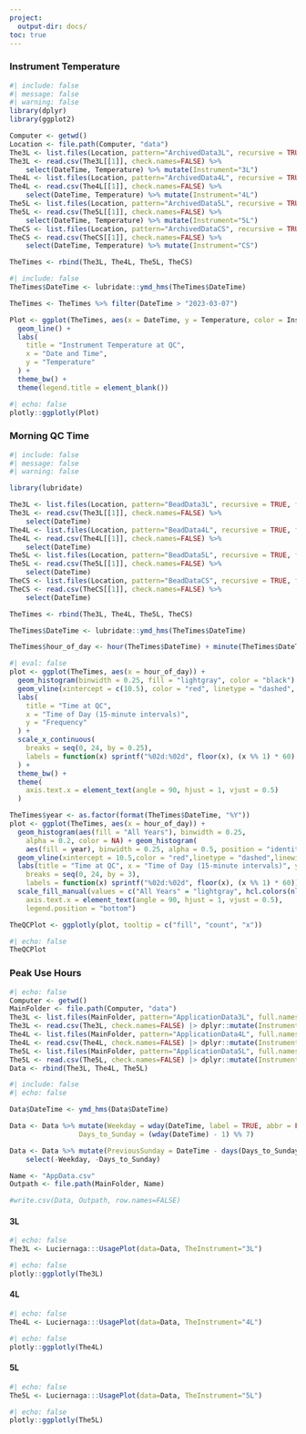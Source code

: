 ```yaml
---
project:
  output-dir: docs/
toc: true
---
```


### Instrument Temperature
```r
#| include: false
#| message: false
#| warning: false
library(dplyr)
library(ggplot2)

Computer <- getwd()
Location <- file.path(Computer, "data")
The3L <- list.files(Location, pattern="ArchivedData3L", recursive = TRUE, full.names = TRUE)
The3L <- read.csv(The3L[[1]], check.names=FALSE) %>% 
    select(DateTime, Temperature) %>% mutate(Instrument="3L")
The4L <- list.files(Location, pattern="ArchivedData4L", recursive = TRUE, full.names = TRUE)
The4L <- read.csv(The4L[[1]], check.names=FALSE) %>% 
    select(DateTime, Temperature) %>% mutate(Instrument="4L")
The5L <- list.files(Location, pattern="ArchivedData5L", recursive = TRUE, full.names = TRUE)
The5L <- read.csv(The5L[[1]], check.names=FALSE) %>% 
    select(DateTime, Temperature) %>% mutate(Instrument="5L")
TheCS <- list.files(Location, pattern="ArchivedDataCS", recursive = TRUE, full.names = TRUE)
TheCS <- read.csv(TheCS[[1]], check.names=FALSE) %>% 
    select(DateTime, Temperature) %>% mutate(Instrument="CS")

TheTimes <- rbind(The3L, The4L, The5L, TheCS)
```

```r
#| include: false
TheTimes$DateTime <- lubridate::ymd_hms(TheTimes$DateTime)

TheTimes <- TheTimes %>% filter(DateTime > "2023-03-07")

Plot <- ggplot(TheTimes, aes(x = DateTime, y = Temperature, color = Instrument, group = Instrument)) +
  geom_line() +
  labs(
    title = "Instrument Temperature at QC",
    x = "Date and Time",
    y = "Temperature"
  ) +
  theme_bw() +
  theme(legend.title = element_blank())
```

```r
#| echo: false
plotly::ggplotly(Plot)
```

### Morning QC Time

```r
#| include: false
#| message: false
#| warning: false

library(lubridate)

The3L <- list.files(Location, pattern="BeadData3L", recursive = TRUE, full.names = TRUE)
The3L <- read.csv(The3L[[1]], check.names=FALSE) %>% 
    select(DateTime)
The4L <- list.files(Location, pattern="BeadData4L", recursive = TRUE, full.names = TRUE)
The4L <- read.csv(The4L[[1]], check.names=FALSE) %>% 
    select(DateTime)
The5L <- list.files(Location, pattern="BeadData5L", recursive = TRUE, full.names = TRUE)
The5L <- read.csv(The5L[[1]], check.names=FALSE) %>% 
    select(DateTime)
TheCS <- list.files(Location, pattern="BeadDataCS", recursive = TRUE, full.names = TRUE)
TheCS <- read.csv(TheCS[[1]], check.names=FALSE) %>% 
    select(DateTime)

TheTimes <- rbind(The3L, The4L, The5L, TheCS)

TheTimes$DateTime <- lubridate::ymd_hms(TheTimes$DateTime)

TheTimes$hour_of_day <- hour(TheTimes$DateTime) + minute(TheTimes$DateTime) / 60
```

```r
#| eval: false
plot <- ggplot(TheTimes, aes(x = hour_of_day)) +
  geom_histogram(binwidth = 0.25, fill = "lightgray", color = "black") +
  geom_vline(xintercept = c(10.5), color = "red", linetype = "dashed", linewidth = 1) +
  labs(
    title = "Time at QC",
    x = "Time of Day (15-minute intervals)",
    y = "Frequency"
  ) +
  scale_x_continuous(
    breaks = seq(0, 24, by = 0.25),
    labels = function(x) sprintf("%02d:%02d", floor(x), (x %% 1) * 60)
  ) +
  theme_bw() +
  theme(
    axis.text.x = element_text(angle = 90, hjust = 1, vjust = 0.5)
  )
```

```r
TheTimes$year <- as.factor(format(TheTimes$DateTime, "%Y"))
plot <- ggplot(TheTimes, aes(x = hour_of_day)) +
  geom_histogram(aes(fill = "All Years"), binwidth = 0.25,
    alpha = 0.2, color = NA) + geom_histogram(
    aes(fill = year), binwidth = 0.25, alpha = 0.5, position = "identity") +
  geom_vline(xintercept = 10.5,color = "red",linetype = "dashed",linewidth = 1) +
  labs(title = "Time at QC", x = "Time of Day (15-minute intervals)", y = "Frequency", fill = "Year") + scale_x_continuous(
    breaks = seq(0, 24, by = 3), 
    labels = function(x) sprintf("%02d:%02d", floor(x), (x %% 1) * 60)) +
  scale_fill_manual(values = c("All Years" = "lightgray", hcl.colors(nlevels(TheTimes$year), "Set2"))) + theme_bw() + theme(
    axis.text.x = element_text(angle = 90, hjust = 1, vjust = 0.5),
    legend.position = "bottom")

TheQCPlot <- ggplotly(plot, tooltip = c("fill", "count", "x"))
```

```r
#| echo: false
TheQCPlot
```

### Peak Use Hours

```r
#| echo: false
Computer <- getwd()
MainFolder <- file.path(Computer, "data")
The3L <- list.files(MainFolder, pattern="ApplicationData3L", full.names=TRUE, recursive=TRUE)
The3L <- read.csv(The3L, check.names=FALSE) |> dplyr::mutate(Instrument = "3L")
The4L <- list.files(MainFolder, pattern="ApplicationData4L", full.names=TRUE, recursive=TRUE)
The4L <- read.csv(The4L, check.names=FALSE) |> dplyr::mutate(Instrument = "4L")
The5L <- list.files(MainFolder, pattern="ApplicationData5L", full.names=TRUE, recursive=TRUE)
The5L <- read.csv(The5L, check.names=FALSE) |> dplyr::mutate(Instrument = "5L")
Data <- rbind(The3L, The4L, The5L)
```

```r
#| include: false
#| echo: false

Data$DateTime <- ymd_hms(Data$DateTime)

Data <- Data %>% mutate(Weekday = wday(DateTime, label = TRUE, abbr = FALSE),
                 Days_to_Sunday = (wday(DateTime) - 1) %% 7)

Data <- Data %>% mutate(PreviousSunday = DateTime - days(Days_to_Sunday)) %>%
    select(-Weekday, -Days_to_Sunday)

Name <- "AppData.csv"
Outpath <- file.path(MainFolder, Name)

#write.csv(Data, Outpath, row.names=FALSE)
```

#### 3L

```r
#| echo: false
The3L <- Luciernaga:::UsagePlot(data=Data, TheInstrument="3L")
```

```r
#| echo: false
plotly::ggplotly(The3L)
```

#### 4L

```r
#| echo: false
The4L <- Luciernaga:::UsagePlot(data=Data, TheInstrument="4L")
```

```r
#| echo: false
plotly::ggplotly(The4L)
```

#### 5L

```r
#| echo: false
The5L <- Luciernaga:::UsagePlot(data=Data, TheInstrument="5L")
```

```r
#| echo: false
plotly::ggplotly(The5L)
```